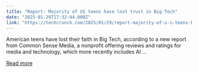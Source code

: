 ```yaml
---
title: "Report: Majority of US teens have lost trust in Big Tech"
date: "2025-01-29T17:32:44.000Z"
link: "https://techcrunch.com/2025/01/29/report-majority-of-u-s-teens-have-lost-trust-in-big-tech/"
---
```


American teens have lost their faith in Big Tech, according to a new report from Common Sense Media, a nonprofit offering reviews and ratings for media and technology, which more recently includes AI ...

[Read more](https://techcrunch.com/2025/01/29/report-majority-of-u-s-teens-have-lost-trust-in-big-tech/)

